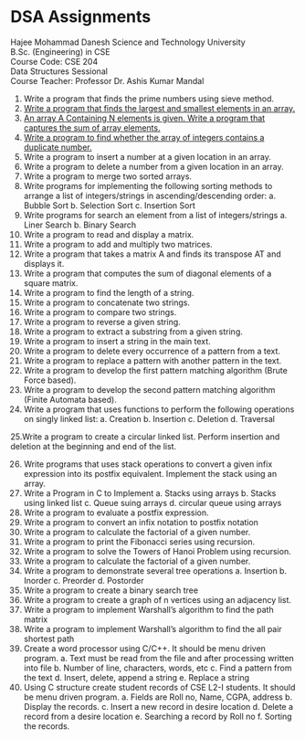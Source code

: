 # DSA Assignments

<p style={{ textAlign: "center", fontWeight: "bold" }}>
  Hajee Mohammad Danesh Science and Technology University <br /> B.Sc.
  (Engineering) in CSE <br /> Course Code: CSE 204 <br /> Data Structures
  Sessional <br /> Course Teacher: Professor Dr. Ashis Kumar Mandal
</p>

1. Write a program that finds the prime numbers using sieve method.
2. [Write a program that finds the largest and smallest elements in an array.](./assignment/02.mdx)
3. [An array A Containing N elements is given. Write a program that captures the sum of array elements.](./assignment/03.mdx)
4. [Write a program to find whether the array of integers contains a duplicate number.](./assignment/04.mdx)
5. Write a program to insert a number at a given location in an array.
6. Write a program to delete a number from a given location in an array.
7. Write a program to merge two sorted arrays.
8. Write programs for implementing the following sorting methods to arrange a list of integers/strings in ascending/descending order:
   a. Bubble Sort
   b. Selection Sort
   c. Insertion Sort
9. Write programs for search an element from a list of integers/strings
   a. Liner Search
   b. Binary Search
10. Write a program to read and display a matrix.
11. Write a program to add and multiply two matrices.
12. Write a program that takes a matrix A and finds its transpose AT and displays it.
13. Write a program that computes the sum of diagonal elements of a square matrix.
14. Write a program to find the length of a string.
15. Write a program to concatenate two strings.
16. Write a program to compare two strings.
17. Write a program to reverse a given string.
18. Write a program to extract a substring from a given string.
19. Write a program to insert a string in the main text.
20. Write a program to delete every occurrence of a pattern from a text.
21. Write a program to replace a pattern with another pattern in the text.
22. Write a program to develop the first pattern matching algorithm (Brute Force based).
23. Write a program to develop the second pattern matching algorithm (Finite Automata based).
24. Write a program that uses functions to perform the following operations on singly linked
    list:
    a. Creation
    b. Insertion
    c. Deletion
    d. Traversal

25.Write a program to create a circular linked list. Perform insertion and deletion at the
beginning and end of the list.

26. Write programs that uses stack operations to convert a given infix expression into its
    postfix equivalent. Implement the stack using an array.
27. Write a Program in C to Implement
    a. Stacks using arrays
    b. Stacks using linked list
    c. Queue suing arrays
    d. circular queue using arrays
28. Write a program to evaluate a postfix expression.
29. Write a program to convert an infix notation to postfix notation
30. Write a program to calculate the factorial of a given number.
31. Write a program to print the Fibonacci series using recursion.
32. Write a program to solve the Towers of Hanoi Problem using recursion.
33. Write a program to calculate the factorial of a given number.
34. Write a program to demonstrate several tree operations
    a. Insertion
    b. Inorder
    c. Preorder
    d. Postorder
35. Write a program to create a binary search tree
36. Write a program to create a graph of n vertices using an adjacency list.
37. Write a program to implement Warshall’s algorithm to find the path matrix
38. Write a program to implement Warshall’s algorithm to find the all pair shortest path
39. Create a word processor using C/C++. It should be menu driven program.
    a. Text must be read from the file and after processing written into file
    b. Number of line, characters, words, etc
    c. Find a pattern from the text
    d. Insert, delete, append a string
    e. Replace a string
40. Using C structure create student records of CSE L2-I students. It should be menu driven
    program.
    a. Fields are Roll no, Name, CGPA, address
    b. Display the records.
    c. Insert a new record in desire location
    d. Delete a record from a desire location
    e. Searching a record by Roll no
    f. Sorting the records.
